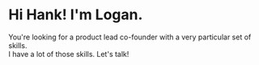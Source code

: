 # Hi Hank! I'm Logan.

You're looking for a product lead co-founder with a very particular set of skills. <br/>
I have a lot of those skills. Let's talk!

